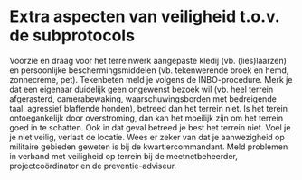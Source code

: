 # Extra aspecten van veiligheid t.o.v. de subprotocols

```{=html}
<!--
Geen herhaling van wat al in subprotocols staat
-->
```

Voorzie en draag voor het terreinwerk aangepaste kledij (vb. (lies)laarzen) en persoonlijke beschermingsmiddelen (vb. tekenwerende broek en hemd, zonnecrème, pet).
Tekenbeten meld je volgens de INBO-procedure.
Merk je dat een eigenaar duidelijk geen ongewenst bezoek wil (vb. heel terrein afgerasterd, camerabewaking, waarschuwingsborden met bedreigende taal, agressief blaffende honden), betreed dan het terrein niet.
Is het terein ontoegankelijk door overstroming, dan kan het moeilijk zijn om het terrein goed in te schatten.
Ook in dat geval betreed je best het terrein niet.
Voel je je niet veilig, verlaat de locatie.
Wees er zeker van dat je aanwezigheid op militaire gebieden geweten is bij de kwartiercommandant.
Meld problemen in verband met veiligheid op terrein bij de meetnetbeheerder, projectcoördinator en de preventie-adviseur.

